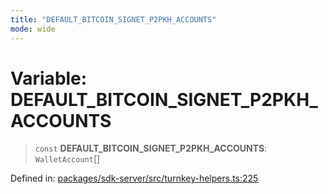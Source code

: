 ```yaml
---
title: "DEFAULT_BITCOIN_SIGNET_P2PKH_ACCOUNTS"
mode: wide
---
```

  
# Variable: DEFAULT\_BITCOIN\_SIGNET\_P2PKH\_ACCOUNTS

> `const` **DEFAULT\_BITCOIN\_SIGNET\_P2PKH\_ACCOUNTS**: `WalletAccount`[]

Defined in: [packages/sdk-server/src/turnkey-helpers.ts:225](https://github.com/tkhq/sdk/blob/main/packages/sdk-server/src/turnkey-helpers.ts#L225)
